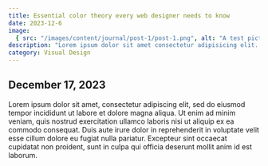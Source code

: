 ```yaml
---
title: Essential color theory every web designer needs to know
date: 2023-12-6
image:
  { src: "/images/content/journal/post-1/post-1.png", alt: "A test picture." }
description: "Lorem ipsum dolor sit amet consectetur adipisicing elit. Neque soluta voluptatum earum."
category: Visual Design
---
```



## December 17, 2023

Lorem ipsum dolor sit amet, consectetur adipiscing elit, sed do eiusmod tempor incididunt ut labore et dolore magna aliqua. Ut enim ad minim veniam, quis nostrud exercitation ullamco laboris nisi ut aliquip ex ea commodo consequat. Duis aute irure dolor in reprehenderit in voluptate velit esse cillum dolore eu fugiat nulla pariatur. Excepteur sint occaecat cupidatat non proident, sunt in culpa qui officia deserunt mollit anim id est laborum.
